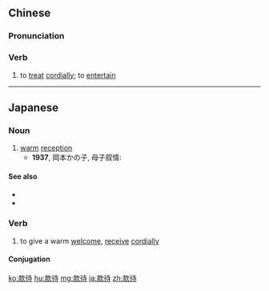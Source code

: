 ==Chinese==
{{zh-forms}}

===Pronunciation===
{{zh-pron
|m=kuǎndài
|c=fun2 doi6
|h=pfs=khóan-thai
|mn=khoán-tāi/khoán-thāi/khoán-thāi
|ma=Zh-kuandài.ogg
|cat=v
}}

===Verb===
{{zh-verb}}

# to [[treat]] [[cordially]]; to [[entertain]]

{{zh-cat|Intermediate}}

----

==Japanese==
{{ja-kanjitab|かん|たい|yomi=o}}

===Noun===
{{ja-noun|かんたい}}

# [[warm]] [[reception]]
#* '''1937''', 岡本かの子, 母子叙情:
#*: {{ja-usex|今までの'''款待'''の上に女中がまたメロンを運んで来た。|いま まで の '''かんたい''' の うえ に じょちゅう が また メロン を はこんで きた。|In addition to the kind welcome that we had already received, the maid came back bearing melons.}}

====See also====
* {{ja-r|持て成し|もてなし}}
* {{ja-r|厚情|こうじょう}}

===Verb===
{{ja-verb-suru|かんたい}}

# to give a warm [[welcome]], [[receive]] [[cordially]]

====Conjugation====
{{ja-suru|かんたい}}

[[ko:款待]]
[[hu:款待]]
[[mg:款待]]
[[ja:款待]]
[[zh:款待]]